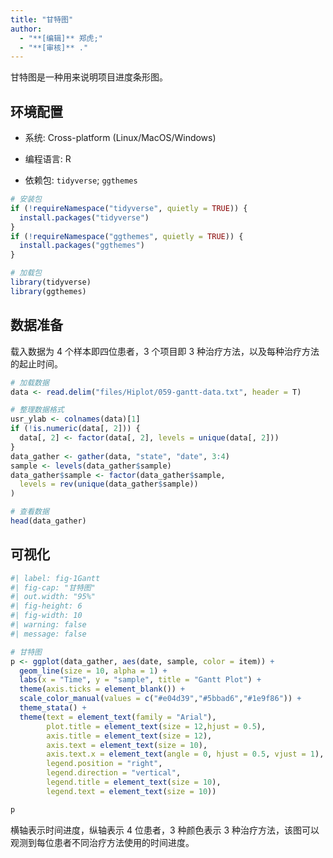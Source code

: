 ```yaml
---
title: "甘特图"
author:
  - "**[编辑]** 郑虎;"
  - "**[审核]** ."
---
```


甘特图是一种用来说明项目进度条形图。

## 环境配置

-   系统: Cross-platform (Linux/MacOS/Windows)

-   编程语言: R

-   依赖包: `tidyverse`; `ggthemes`

```r
# 安装包
if (!requireNamespace("tidyverse", quietly = TRUE)) {
  install.packages("tidyverse")
}
if (!requireNamespace("ggthemes", quietly = TRUE)) {
  install.packages("ggthemes")
}

# 加载包
library(tidyverse)
library(ggthemes)
```

## 数据准备

载入数据为 4 个样本即四位患者，3 个项目即 3 种治疗方法，以及每种治疗方法的起止时间。

```r
# 加载数据
data <- read.delim("files/Hiplot/059-gantt-data.txt", header = T)

# 整理数据格式
usr_ylab <- colnames(data)[1]
if (!is.numeric(data[, 2])) {
  data[, 2] <- factor(data[, 2], levels = unique(data[, 2]))
}
data_gather <- gather(data, "state", "date", 3:4)
sample <- levels(data_gather$sample)
data_gather$sample <- factor(data_gather$sample,
  levels = rev(unique(data_gather$sample))
)

# 查看数据
head(data_gather)
```

## 可视化

```r
#| label: fig-1Gantt
#| fig-cap: "甘特图"
#| out.width: "95%"
#| fig-height: 6
#| fig-width: 10
#| warning: false
#| message: false

# 甘特图
p <- ggplot(data_gather, aes(date, sample, color = item)) +
  geom_line(size = 10, alpha = 1) +
  labs(x = "Time", y = "sample", title = "Gantt Plot") +
  theme(axis.ticks = element_blank()) +
  scale_color_manual(values = c("#e04d39","#5bbad6","#1e9f86")) +
  theme_stata() +
  theme(text = element_text(family = "Arial"),
        plot.title = element_text(size = 12,hjust = 0.5),
        axis.title = element_text(size = 12),
        axis.text = element_text(size = 10),
        axis.text.x = element_text(angle = 0, hjust = 0.5, vjust = 1),
        legend.position = "right",
        legend.direction = "vertical",
        legend.title = element_text(size = 10),
        legend.text = element_text(size = 10))

p
```

横轴表示时间进度，纵轴表示 4 位患者，3 种颜色表示 3 种治疗方法，该图可以观测到每位患者不同治疗方法使用的时间进度。

